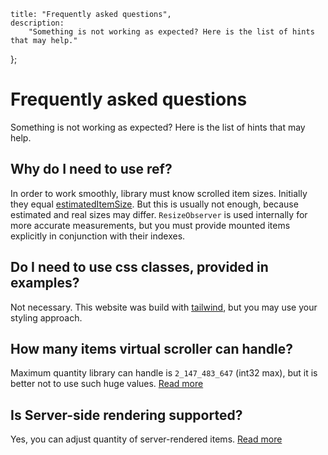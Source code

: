     title: "Frequently asked questions",
    description:
        "Something is not working as expected? Here is the list of hints that may help."
};

# Frequently asked questions

Something is not working as expected? Here is the list of hints that may help.

## Why do I need to use ref?

In order to work smoothly, library must know scrolled item sizes. Initially they equal [estimatedItemSize](/virtual/reference/virtual-core.virtualscrollerruntimeparams.estimateditemsize.md). But this is usually not
enough, because estimated and real sizes may differ. `ResizeObserver` is used internally
for more accurate measurements, but you must provide mounted items explicitly in
conjunction with their indexes.

## Do I need to use css classes, provided in examples?

Not necessary. This website was build with [tailwind](https://tailwindcss.com/),
but you may use your styling approach.

## How many items virtual scroller can handle?

Maximum quantity library can handle is `2_147_483_647` (int32 max), but it is better not to use such huge values. [Read more](/virtual/reference/virtual-core.virtualscrollerruntimeparams.itemcount.md)

## Is Server-side rendering supported?

Yes, you can adjust quantity of server-rendered items. [Read more](/virtual/reference/virtual-core.virtualscrollerinitialparams.estimatedwidgetsize.md)
